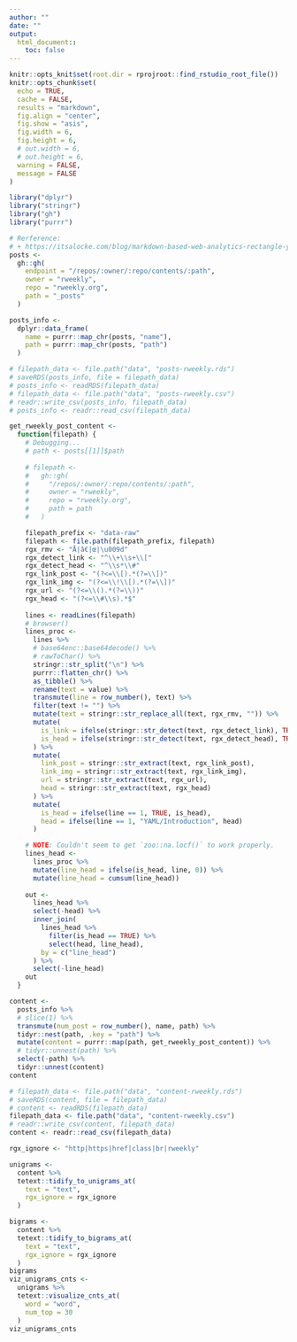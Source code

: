 ```yaml
---
author: ""
date: ""
output:
  html_document::
    toc: false
---
```


```r
knitr::opts_knit$set(root.dir = rprojroot::find_rstudio_root_file())
knitr::opts_chunk$set(
  echo = TRUE,
  cache = FALSE,
  results = "markdown",
  fig.align = "center",
  fig.show = "asis",
  fig.width = 6,
  fig.height = 6,
  # out.width = 6,
  # out.height = 6,
  warning = FALSE,
  message = FALSE
)
```

```r
library("dplyr")
library("stringr")
library("gh")
library("purrr")
```


```r
# Rerference:
# + https://itsalocke.com/blog/markdown-based-web-analytics-rectangle-your-blog/
posts <-
  gh::gh(
    endpoint = "/repos/:owner/:repo/contents/:path",
    owner = "rweekly",
    repo = "rweekly.org",
    path = "_posts"
  )

posts_info <-
  dplyr::data_frame(
    name = purrr::map_chr(posts, "name"),
    path = purrr::map_chr(posts, "path")
  )
```

```r
# filepath_data <- file.path("data", "posts-rweekly.rds")
# saveRDS(posts_info, file = filepath_data)
# posts_info <- readRDS(filepath_data)
# filepath_data <- file.path("data", "posts-rweekly.csv")
# readr::write_csv(posts_info, filepath_data)
# posts_info <- readr::read_csv(filepath_data)
```

```r
get_rweekly_post_content <-
  function(filepath) {
    # Debugging...
    # path <- posts[[1]]$path
    
    # filepath <-
    #   gh::gh(
    #     "/repos/:owner/:repo/contents/:path",
    #     owner = "rweekly",
    #     repo = "rweekly.org",
    #     path = path
    #   )

    filepath_prefix <- "data-raw"
    filepath <- file.path(filepath_prefix, filepath)
    rgx_rmv <- "Å|â€|œ|\u009d"
    rgx_detect_link <- "^\\+\\s+\\["
    rgx_detect_head <- "^\\s*\\#"
    rgx_link_post <- "(?<=\\[).*(?=\\])"
    rgx_link_img <- "(?<=\\!\\[).*(?=\\])"
    rgx_url <- "(?<=\\().*(?=\\))"
    rgx_head <- "(?<=\\#\\s).*$"
    
    lines <- readLines(filepath)
    # browser()
    lines_proc <-
      lines %>%
      # base64enc::base64decode() %>%
      # rawToChar() %>%
      stringr::str_split("\n") %>%
      purrr::flatten_chr() %>%
      as_tibble() %>%
      rename(text = value) %>%
      transmute(line = row_number(), text) %>%
      filter(text != "") %>%
      mutate(text = stringr::str_replace_all(text, rgx_rmv, "")) %>%
      mutate(
        is_link = ifelse(stringr::str_detect(text, rgx_detect_link), TRUE, FALSE),
        is_head = ifelse(stringr::str_detect(text, rgx_detect_head), TRUE, FALSE)
      ) %>%
      mutate(
        link_post = stringr::str_extract(text, rgx_link_post),
        link_img = stringr::str_extract(text, rgx_link_img),
        url = stringr::str_extract(text, rgx_url),
        head = stringr::str_extract(text, rgx_head)
      ) %>%
      mutate(
        is_head = ifelse(line == 1, TRUE, is_head),
        head = ifelse(line == 1, "YAML/Introduction", head)
      )

    # NOTE: Couldn't seem to get `zoo::na.locf()` to work properly.
    lines_head <-
      lines_proc %>%
      mutate(line_head = ifelse(is_head, line, 0)) %>%
      mutate(line_head = cumsum(line_head))
    
    out <-
      lines_head %>%
      select(-head) %>%
      inner_join(
        lines_head %>%
          filter(is_head == TRUE) %>%
          select(head, line_head),
        by = c("line_head")
      ) %>% 
      select(-line_head)
    out
  }

content <-
  posts_info %>% 
  # slice(1) %>% 
  transmute(num_post = row_number(), name, path) %>% 
  tidyr::nest(path, .key = "path") %>% 
  mutate(content = purrr::map(path, get_rweekly_post_content)) %>% 
  # tidyr::unnest(path) %>% 
  select(-path) %>% 
  tidyr::unnest(content)
content
```

```r
# filepath_data <- file.path("data", "content-rweekly.rds")
# saveRDS(content, file = filepath_data)
# content <- readRDS(filepath_data)
filepath_data <- file.path("data", "content-rweekly.csv")
# readr::write_csv(content, filepath_data)
content <- readr::read_csv(filepath_data)
```

```r
rgx_ignore <- "http|https|href|class|br|rweekly"

unigrams <-
  content %>%
  tetext::tidify_to_unigrams_at(
    text = "text",
    rgx_ignore = rgx_ignore
  )

bigrams <-
  content %>%
  tetext::tidify_to_bigrams_at(
    text = "text",
    rgx_ignore = rgx_ignore
  )
bigrams
viz_unigrams_cnts <-
  unigrams %>% 
  tetext::visualize_cnts_at(
    word = "word",
    num_top = 30
  )
viz_unigrams_cnts
```


